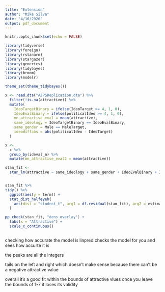 ```yaml
---
title: "Extension"
author: "Mike Silva"
date: "4/16/2020"
output: pdf_document
---
```


```r
knitr::opts_chunk$set(echo = FALSE)

library(tidyverse)
library(foreign)
library(rstanarm)
library(stargazer)
library(generics)
library(tidybayes)
library(broom)
library(modelr)

theme_set(theme_tidybayes())
``` 

```r

x <- read.dta("AJPSReplication.dta") %>%
  filter(!is.na(attractive)) %>%
  mutate(
    IdeoTargetBinary = ifelse(IdeoTarget >= 4, 1, 0),
    IdeoEvalBinary = ifelse(politicalIdeo >= 4, 1, 0),
    mn_attractive_eval = mean(attractive),
    same_ideology = IdeoTargetBinary == IdeoEvalBinary,
    same_gender = Male == MaleTarget,
    ideodiffabs = abs(politicalIdeo - IdeoTarget)
  )

x <-
  x %>%
  group_by(ideval_n) %>%
  mutate(mn_attractive_eval2 = mean(attractive))
```

```r


stan_fit <-
  stan_lm(attractive ~ same_ideology + same_gender + IdeoEvalBinary + IdeoTargetBinary + Male + MaleTarget +  mn_attractive + mn_attractive_eval2, data = x, prior = NULL)


stan_fit %>% 
tidy() %>% 
  ggplot(aes(y = term)) +
  stat_dist_halfeyeh(
    aes(dist = "student_t", arg1 = df.residual(stan_fit), arg2 = estimate, arg3 = std.error)
  )

pp_check(stan_fit, "dens_overlay") +
  labs(x = "Attractive") + 
  scale_x_continuous()
  
```


checking how accurate the model is 
linpred checks the model for you and sees how accurte it is

the peaks are all the integers

tails on the left and right which doesn't make sense because there can't be a negative attractive value

overall it's a good fit
within the bounds of attractive vlues
once you leave the bounds of 1-7 it loses its validity 


